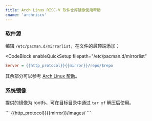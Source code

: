 ```yaml
---
title: Arch Linux RISC-V 软件仓库镜像使用帮助
cname: 'archriscv'
---
```


### 软件源

编辑 `/etc/pacman.d/mirrorlist`，在文件的最顶端添加：

<CodeBlock
  enableQuickSetup
  filepath="/etc/pacman.d/mirrorlist"
>

```ini
Server = {{http_protocol}}{{mirror}}/repo/$repo
```

</CodeBlock>

其余部分可以参考 [Arch Linux 帮助](/archlinux/)。

### 系统镜像

提供的镜像为 rootfs，可在目标目录中通过 `tar xf` 解压后使用。

<CodeBlock>
```
{{http_protocol}}{{mirror}}/images/
```
</CodeBlock>
